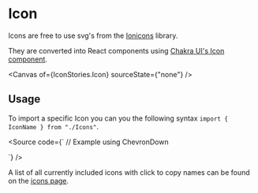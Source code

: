 


<Meta of={IconStories} />

# Icon

Icons are free to use svg's from the [Ionicons](https://ionic.io/ionicons/v4) library.

They are converted into React components using [Chakra UI's Icon component](https://chakra-ui.com/docs/components/icon#using-the-icon-component).

<Canvas of={IconStories.Icon} sourceState={"none"} />
<Controls of={IconStories.Icon} />

## Usage

To import a specific Icon you can you the following syntax `import { IconName } from "./Icons"`.

<Source
  code={`
// Example using ChevronDown

`}
/>

A list of all currently included icons with click to copy names can be found on the [icons page](?path=/story/icon-icons--icons).
